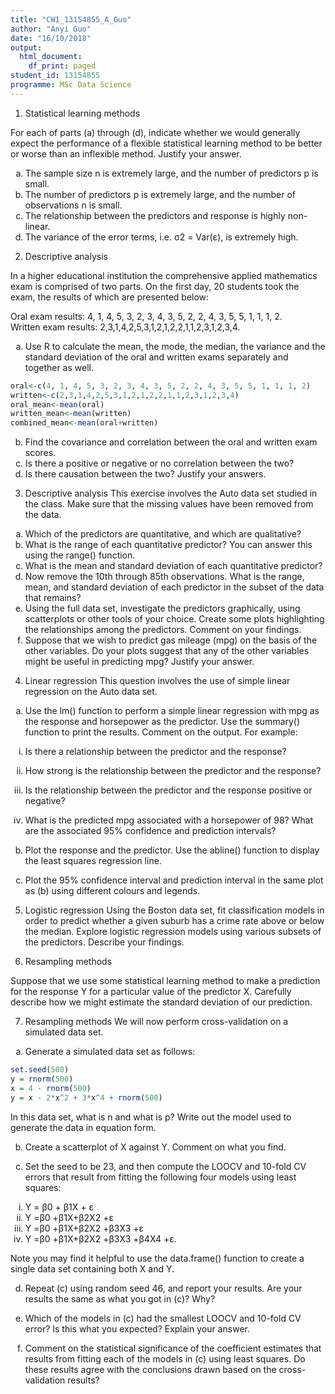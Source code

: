 ```yaml
---
title: "CW1_13154855_A_Guo"
author: "Anyi Guo"
date: "16/10/2018"
output:
  html_document:
    df_print: paged
student_id: 13154855
programme: MSc Data Science
---
```


1. Statistical learning methods 

For each of parts (a) through (d), indicate whether we would generally expect the performance of a flexible
statistical learning method to be better or worse than an inflexible method. Justify your answer. 

(a) The sample size n is extremely large, and the number of predictors p is small.  
(b) The number of predictors p is extremely large, and the number of observations n is small.   
(c) The relationship between the predictors and response is highly non-linear.  
(d) The variance of the error terms, i.e. σ2 = Var(ε), is extremely high.  

2. Descriptive analysis 

In a higher educational institution the comprehensive applied mathematics exam is comprised of two parts. On the first day, 20 students took the exam, the results of which are presented below:  

Oral exam results: 4, 1, 4, 5, 3, 2, 3, 4, 3, 5, 2, 2, 4, 3, 5, 5, 1, 1, 1, 2.  
Written exam results: 2,3,1,4,2,5,3,1,2,1,2,2,1,1,2,3,1,2,3,4.

(a) Use R to calculate the mean, the mode, the median, the variance and the standard deviation of the oral and written exams separately and together as well.  
```r
oral<-c(4, 1, 4, 5, 3, 2, 3, 4, 3, 5, 2, 2, 4, 3, 5, 5, 1, 1, 1, 2)
written<-c(2,3,1,4,2,5,3,1,2,1,2,2,1,1,2,3,1,2,3,4)
oral_mean<-mean(oral)
written_mean<-mean(written)
combined_mean<-mean(oral+written)
```

(b) Find the covariance and correlation between the oral and written exam scores.  
(c) Is there a positive or negative or no correlation between the two?  
(d) Is there causation between the two? Justify your answers.  

3. Descriptive analysis 
This exercise involves the Auto data set studied in the class. Make sure that the missing values have been removed from the data.
(a) Which of the predictors are quantitative, and which are qualitative?
(b) What is the range of each quantitative predictor? You can answer this using the range() function.
(c) What is the mean and standard deviation of each quantitative predictor?
(d) Now remove the 10th through 85th observations. What is the range, mean, and standard deviation of each predictor in the subset of the data that remains?  
(e) Using the full data set, investigate the predictors graphically, using scatterplots or other tools of your choice. Create some plots highlighting the relationships among the predictors. Comment on your findings.
(f) Suppose that we wish to predict gas mileage (mpg) on the basis of the other variables. Do your plots suggest that any of the other variables might be useful in predicting mpg? Justify your answer.

4. Linear regression 
This question involves the use of simple linear regression on the Auto data set.
(a) Use the lm() function to perform a simple linear regression with mpg as the response and horsepower as the predictor. Use the summary() function to print the results. Comment on the output. For example:

i. Is there a relationship between the predictor and the response?  

ii. How strong is the relationship between the predictor and the response?  

iii. Is the relationship between the predictor and the response positive or negative?  

iv. What is the predicted mpg associated with a horsepower of 98? What are the associated 95% confidence and prediction intervals?  

(b) Plot the response and the predictor. Use the abline() function to display the least squares regression line.  

(c) Plot the 95% confidence interval and prediction interval in the same plot as (b) using different colours and legends.  

5. Logistic regression
Using the Boston data set, fit classification models in order to predict whether a given suburb has a crime rate above or below the median. Explore logistic regression models using various subsets of the predictors. Describe your findings.  

6. Resampling methods  

Suppose that we use some statistical learning method to make a prediction for the response Y for a particular value of the predictor X. Carefully describe how we might estimate the standard deviation of our prediction.  

7. Resampling methods
We will now perform cross-validation on a simulated data set.  

(a) Generate a simulated data set as follows:  
```r
set.seed(500)
y = rnorm(500)
x = 4 - rnorm(500)
y = x - 2*x^2 + 3*x^4 + rnorm(500)
```

In this data set, what is n and what is p? Write out the model used to generate the data in equation form.

(b) Create a scatterplot of X against Y. Comment on what you find.  

(c) Set the seed to be 23, and then compute the LOOCV and 10-fold CV errors that result from fitting the following four models using least squares:
i. Y = β0 + β1X + ε
ii. Y =β0 +β1X+β2X2 +ε
iii. Y =β0 +β1X+β2X2 +β3X3 +ε
iv. Y =β0 +β1X+β2X2 +β3X3 +β4X4 +ε.  

Note you may find it helpful to use the data.frame() function to create a single data set containing both X and Y.  

(d) Repeat (c) using random seed 46, and report your results. Are your results the same as what you got in (c)? Why?  

(e) Which of the models in (c) had the smallest LOOCV and 10-fold CV error? Is this what you expected? Explain your answer.  

(f) Comment on the statistical significance of the coefficient estimates that results from fitting each of the models in (c) using least squares. Do these results agree with the conclusions drawn based on the cross-validation results?